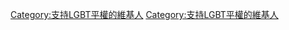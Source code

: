 {{Userbox-2
|id1=<span lang="zh" style="font-family: 微软雅黑,宋体; ">LGBT</span>
|id1-fc=white
|id1-c= purple
|id1-s= 12
|id2=平等<br>權利
|id2-fc=white
|id2-c= purple
|info= 這個用戶支持'''[[LGBT|<span style="color:purple;">LGBT平權</span>]]'''。
|id2-s= 14
|info-c= white
|info-s= 10
|info-fc= black
|border-c= purple
|border-s= 2
}}<includeonly>[[Category:支持LGBT平權的維基人]]</includeonly>

[[Category:支持LGBT平權的維基人]]